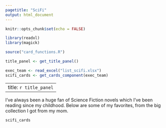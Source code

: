 ```yaml
---
pagetitle: "SciFi"
output: html_document
---
```



```r
knitr::opts_chunk$set(echo = FALSE)

library(readxl)
library(magick)

source("card_functions.R")

title_panel <- get_title_panel()

exec_team <- read_excel("list_scifi.xlsx")
scifi_cards <- get_cards_component(exec_team)
```

---
title: `r title_panel`
---

I've always been a huge fan of Science Fiction novels which I've been reading since my childhood. Below are some of my favorites, from the big collection I got from my mom.

```r
scifi_cards
```








